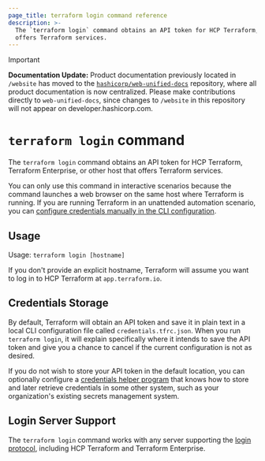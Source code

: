 ```yaml
---
page_title: terraform login command reference
description: >-
  The `terraform login` command obtains an API token for HCP Terraform, Terraform Enterprise, or other host that
  offers Terraform services.
---
```


> [!IMPORTANT]  
> **Documentation Update:** Product documentation previously located in `/website` has moved to the [`hashicorp/web-unified-docs`](https://github.com/hashicorp/web-unified-docs) repository, where all product documentation is now centralized. Please make contributions directly to `web-unified-docs`, since changes to `/website` in this repository will not appear on developer.hashicorp.com.

# `terraform login` command

The `terraform login` command obtains an API token for HCP Terraform, Terraform Enterprise, or other host that
  offers Terraform services.

You can only use this command in interactive scenarios because the command launches a web browser on the same host where Terraform
is running. If you are running Terraform in an unattended automation scenario,
you can
[configure credentials manually in the CLI configuration](/terraform/cli/config/config-file#credentials).

## Usage

Usage: `terraform login [hostname]`

If you don't provide an explicit hostname, Terraform will assume you want to
log in to HCP Terraform at `app.terraform.io`.

## Credentials Storage

By default, Terraform will obtain an API token and save it in plain text in a
local CLI configuration file called `credentials.tfrc.json`. When you run
`terraform login`, it will explain specifically where it intends to save
the API token and give you a chance to cancel if the current configuration is
not as desired.

If you do not wish to store your API token in the default location, you can
optionally configure a
[credentials helper program](/terraform/cli/config/config-file#credentials-helpers) that knows
how to store and later retrieve credentials in some other system, such as
your organization's existing secrets management system.

## Login Server Support

The `terraform login` command works with any server supporting the
[login protocol](/terraform/internals/login-protocol), including HCP Terraform
and Terraform Enterprise.

